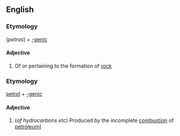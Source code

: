 ==English==

===Etymology===
{{Gr.}} (''petros'') + [[-genic]]

====Adjective====
{{en-adj|-}}

# Of or pertaining to the formation of [[rock]]

===Etymology===
[[petrol]] + [[-genic]]

====Adjective====
{{en-adj|-}}

#(''of hydrocarbons etc'') Produced by the incomplete [[combustion]] of [[petroleum]]]